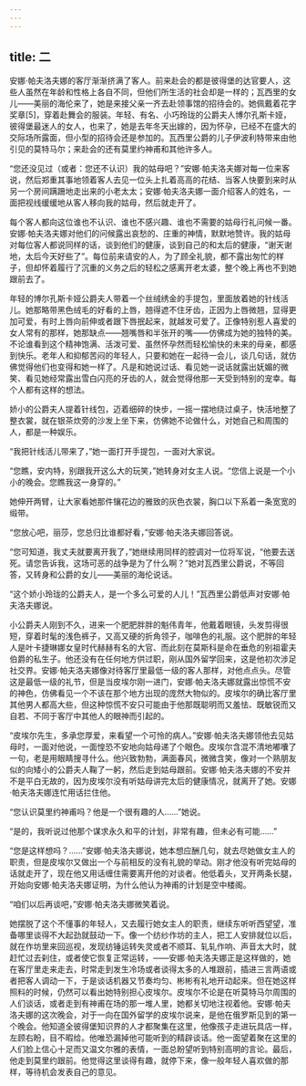 ```yaml
---
---
---
```

title: 二
---




安娜·帕夫洛夫娜的客厅渐渐挤满了客人。前来赴会的都是彼得堡的达官要人，这些人虽然在年龄和性格上各自不同，但他们所生活的社会却是一样的；瓦西里的女儿——美丽的海伦来了，她是来接父亲一齐去赴领事馆的招待会的。她佩戴着花字奖章[5]，穿着赴舞会的服装。年轻、有名、小巧玲珑的公爵夫人博尔孔斯卡娅，彼得堡最迷人的女人，也来了，她是去年冬天出嫁的，因为怀孕，已经不在盛大的交际场所露面，但小型的招待会还是参加的。瓦西里公爵的儿子伊波利特带来由他引见的莫特马尔；来赴会的还有莫里约神甫和其他许多人。

“您还没见过（或者：您还不认识）我的姑母吧？”安娜·帕夫洛夫娜对每一位来客说，然后郑重其事地领着客人去见一位头上扎着高高的花结、当客人快要到来时从另一个房间蹒跚地走出来的小老太太；安娜·帕夫洛夫娜一面介绍客人的姓名，一面把视线缓缓地从客人移向我的姑母，然后就走开了。

每个客人都向这位谁也不认识、谁也不感兴趣、谁也不需要的姑母行礼问候一番。安娜·帕夫洛夫娜对他们的问候露出哀愁的、庄重的神情，默默地赞许。我的姑母对每位客人都说同样的话，谈到他们的健康，谈到自己的和太后的健康，“谢天谢地，太后今天好些了”。每位前来请安的人，为了顾全礼貌，都不露出匆忙的样子，但却怀着履行了沉重的义务之后的轻松之感离开老太婆，整个晚上再也不到她跟前去了。

年轻的博尔孔斯卡娅公爵夫人带着一个丝绒绣金的手提包，里面放着她的针线活儿。她那略带黑色绒毛的好看的上唇，翘得遮不住牙齿，正因为上唇微翘，显得更加可爱，有时上唇向前伸或者跟下唇抿起来，就越发可爱了。正像特别惹人喜爱的女人常有的那样，她那缺点——翘嘴唇和半张开的嘴——仿佛成为她的独特的美。不论谁看到这个精神饱满、活泼可爱、虽然怀孕然而轻松愉快的未来的母亲，都感到快乐。老年人和抑郁苦闷的年轻人，只要和她在一起待一会儿，谈几句话，就仿佛觉得他们也变得和她一样了。凡是和她说过话、看见她一说话就露出妩媚的微笑、看见她经常露出雪白闪亮的牙齿的人，就会觉得他那一天受到特别的宠幸。每个人都有这样的想法。

娇小的公爵夫人提着针线包，迈着细碎的快步，一摇一摆地绕过桌子，快活地整了整衣裳，就在银茶炊旁的沙发上坐下来，仿佛她不论做什么，对她自己和周围的人，都是一种娱乐。

“我把针线活儿带来了，”她一面打开手提包，一面对大家说。

“您瞧，安内特，别跟我开这么大的玩笑，”她转身对女主人说。“您信上说是一个小小的晚会。您瞧我这一身穿的。”

她伸开两臂，让大家看她那件镶花边的雅致的灰色衣裳，胸口以下系着一条宽宽的缎带。

“您放心吧，丽莎，您总归比谁都好看，”安娜·帕夫洛夫娜回答说。

“您可知道，我丈夫就要离开我了，”她继续用同样的腔调对一位将军说，“他要去送死。请您告诉我，这场可恶的战争是为了什么啊？”她对瓦西里公爵说，不等回答，又转身和公爵的女儿——美丽的海伦说话。

“这个娇小玲珑的公爵夫人，是一个多么可爱的人儿！”瓦西里公爵低声对安娜·帕夫洛夫娜说。

小公爵夫人刚到不久，进来一个肥肥胖胖的魁伟青年，他戴着眼镜，头发剪得很短，穿着时髦的浅色裤子，又高又硬的折角领子，咖啡色的礼服。这个肥胖的年轻人是叶卡捷琳娜女皇时代赫赫有名的大官、而此刻在莫斯科是命在垂危的别祖霍夫伯爵的私生子。他还没有在任何地方供过职，刚从国外留学回来，这是他初次涉足社交界。安娜·帕夫洛夫娜像对待客厅里最低一级的客人那样，对他点点头。尽管这是最低一级的礼节，但是当皮埃尔刚一进门，安娜·帕夫洛夫娜就露出惊慌不安的神色，仿佛看见一个不该在那个地方出现的庞然大物似的。皮埃尔的确比客厅里其他男人都高大些，但这种惊慌不安只可能由于他那既聪明而又羞怯、既敏锐而又自若、不同于客厅中其他人的眼神而引起的。

“皮埃尔先生，多承您厚爱，来看望一个可怜的病人。”安娜·帕夫洛夫娜领他去见姑母时，一面对他说，一面惶恐不安地向姑母递了个眼色。皮埃尔含混不清地嘟囔了一句，老是用眼睛搜寻什么。他兴致勃勃，满面春风，微微含笑，像对一个熟朋友似的向矮小的公爵夫人鞠了一躬，然后走到姑母跟前。安娜·帕夫洛夫娜的不安并不是平白无故的，因为皮埃尔没有听姑母讲完太后的健康情况，就离开了她。安娜·帕夫洛夫娜连忙用话拦住他。

“您认识莫里约神甫吗？他是一个很有趣的人……”她说。

“是的，我听说过他那个谋求永久和平的计划，非常有趣，但未必有可能……”

“您是这样想吗？……”安娜·帕夫洛夫娜说，她本想应酬几句，就去尽她做女主人的职责，但是皮埃尔又做出一个与前相反的没有礼貌的举动。刚才他没有听完姑母的话就走开了，现在他又用话缠住需要离开他的对谈者。他低着头，叉开两条长腿，开始向安娜·帕夫洛夫娜证明，为什么他认为神甫的计划是空中楼阁。

“咱们以后再谈吧，”安娜·帕夫洛夫娜微笑着说。

她摆脱了这个不懂事的年轻人，又去履行她女主人的职责，继续东听听西望望，准备哪里谈得不大起劲就鼓动一下。像一个纺纱作坊的主人，把工人安排就位以后，就在作坊里来回巡视，发现纺锤运转失灵或者不顺耳、轧轧作响、声音太大时，就赶忙过去刹住，或者使它恢复正常运转，——安娜·帕夫洛夫娜正是这样做的，她在客厅里走来走去，时常走到发生冷场或者谈得太多的人堆跟前，插进三言两语或者把客人调动一下，于是谈话机器又节奏均匀、彬彬有礼地开动起来。但在她这样照料的时候，仍然可以看出她特别担心皮埃尔。皮埃尔不论是在听莫特马尔周围的人们谈话，或者走到有神甫在场的那一堆人里，她都关切地注视着他。安娜·帕夫洛夫娜的这次晚会，对于一向在国外留学的皮埃尔说来，是他在俄罗斯见到的第一个晚会。他知道全彼得堡知识界的人才都聚集在这里，他像孩子走进玩具店一样，左顾右盼，目不暇给。他唯恐漏掉他可能听到的精辟谈话。他一面望着聚在这里的人们脸上信心十足而又温文尔雅的表情，一面总盼望听到特别高明的言论。最后，他走到莫里约跟前。他觉得这里谈得有趣，就停下来，像一般年轻人喜欢做的那样，等待机会发表自己的意见。